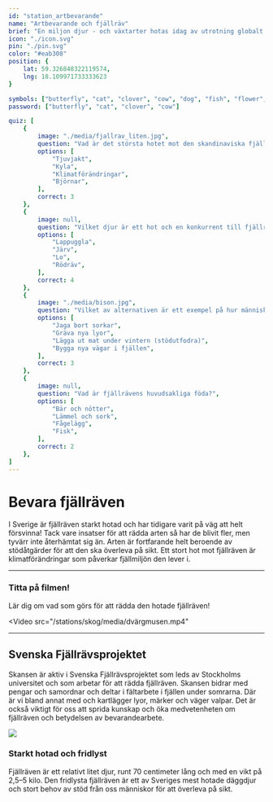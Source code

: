 ```yaml
---
id: "station_artbevarande"
name: "Artbevarande och fjällräv"
brief: "En miljon djur - och växtarter hotas idag av utrotning globalt och bara i Sverige riskerar minst tvåtusen arter att försvinna. Flera av Skansens djur ingår eller har ingått i olika former av bevarandeprojekt – fjällräven är ett av dem."
icon: "./icon.svg"
pin: "./pin.svg"
color: "#eab308"
position: {
    lat: 59.326848322119574,
    lng: 18.109971733333623
}

symbols: ["butterfly", "cat", "clover", "cow", "dog", "fish", "flower", "fox", "frog"]
password: ["butterfly", "cat", "clover", "cow"]

quiz: [
    {
        image: "./media/fjallrav_liten.jpg",
        question: "Vad är det största hotet mot den skandinaviska fjällräven?",
        options: [
            "Tjuvjakt",
            "Kyla",
            "Klimatförändringar",
            "Björnar",
        ],
        correct: 3
    },
    {
        image: null,
        question: "Vilket djur är ett hot och en konkurrent till fjällräven?",
        options: [
            "Lappuggla",
            "Järv",
            "Lo",
            "Rödräv",
        ],
        correct: 4
    },
    {
        image: "./media/bison.jpg",
        question: "Vilket av alternativen är ett exempel på hur människan stöttar fjällrävarna?",
        options: [
            "Jaga bort sorkar",
            "Gräva nya lyor",
            "Lägga ut mat under vintern (stödutfodra)",
            "Bygga nya vägar i fjällen",
        ],
        correct: 3
    },
    {
        image: null,
        question: "Vad är fjällrävens huvudsakliga föda?",
        options: [
            "Bär och nötter",
            "Lämmel och sork",
            "Fågelägg",
            "Fisk",
        ],
        correct: 2
    },
]
---
```


# Bevara fjällräven

I Sverige är fjällräven starkt hotad och har tidigare varit på väg att helt försvinna! Tack vare insatser för att rädda arten så har de blivit fler, men tyvärr inte återhämtat sig än. Arten är fortfarande helt beroende av stödåtgärder för att den ska överleva på sikt. Ett stort hot mot fjällräven är klimatförändringar som påverkar fjällmiljön den lever i. 

----------------

### Titta på filmen!
Lär dig om vad som görs för att rädda den hotade fjällräven!

<Video
    src="/stations/skog/media/dvärgmusen.mp4"
></Video>

----------------
## Svenska Fjällrävsprojektet
Skansen är aktiv i Svenska Fjällrävsprojektet som leds av Stockholms universitet och som arbetar för att rädda fjällräven. Skansen bidrar med pengar och samordnar och deltar i fältarbete i fjällen under somrarna. Där är vi bland annat med och kartlägger lyor, märker och väger valpar. Det är också viktigt för oss att sprida kunskap och öka medvetenheten om fjällräven och betydelsen av bevarandearbete.

<img
     src="/stations/artbevarande/media/fjallrav_liten.jpg">
</img>


### Starkt hotad och fridlyst
Fjällräven är ett relativt litet djur, runt 70 centimeter lång och med en vikt på 2,5–5 kilo. Den fridlysta fjällräven är ett av Sveriges mest hotade däggdjur och stort behov av stöd från oss människor för att överleva på sikt.
